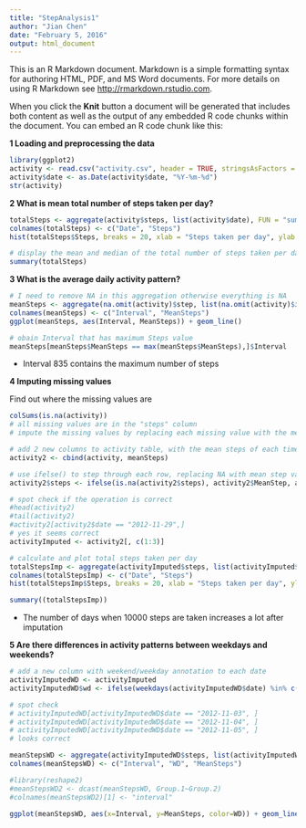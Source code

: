 ```yaml
---
title: "StepAnalysis1"
author: "Jian Chen"
date: "February 5, 2016"
output: html_document
---
```


This is an R Markdown document. Markdown is a simple formatting syntax for authoring HTML, PDF, and MS Word documents. For more details on using R Markdown see <http://rmarkdown.rstudio.com>.

When you click the **Knit** button a document will be generated that includes both content as well as the output of any embedded R code chunks within the document. You can embed an R code chunk like this:

**1 Loading and preprocessing the data**

```r
library(ggplot2)
activity <- read.csv("activity.csv", header = TRUE, stringsAsFactors = FALSE)
activity$date <- as.Date(activity$date, "%Y-%m-%d")
str(activity)
```

**2 What is mean total number of steps taken per day?**

```r
totalSteps <- aggregate(activity$steps, list(activity$date), FUN = "sum")
colnames(totalSteps) <- c("Date", "Steps")
hist(totalSteps$Steps, breaks = 20, xlab = "Steps taken per day", ylab = "Counts", ylim = c(0,20), main = "Histogram of steps taken per day")

# display the mean and median of the total number of steps taken per day
summary(totalSteps)

```


**3 What is the average daily activity pattern?**

```r
# I need to remove NA in this aggregation otherwise everything is NA
meanSteps <- aggregate(na.omit(activity)$step, list(na.omit(activity)$interval), FUN = "mean")
colnames(meanSteps) <- c("Interval", "MeanSteps")
ggplot(meanSteps, aes(Interval, MeanSteps)) + geom_line()

# obain Interval that has maximum Steps value
meanSteps[meanSteps$MeanSteps == max(meanSteps$MeanSteps),]$Interval

```
- Interval 835 contains the maximum number of steps


**4 Imputing missing values**

Find out where the missing values are
```r
colSums(is.na(activity))
# all missing values are in the "steps" column
# impute the missing values by replacing each missing value with the mean step value of its particular time interval

# add 2 new columns to activity table, with the mean steps of each time interval
activity2 <- cbind(activity, meanSteps)

# use ifelse() to step through each row, replacing NA with mean step value of that particular time interval
activity2$steps <- ifelse(is.na(activity2$steps), activity2$MeanStep, activity2$steps)

# spot check if the operation is correct
#head(activity2)
#tail(activity2)
#activity2[activity2$date == "2012-11-29",]
# yes it seems correct
activityImputed <- activity2[, c(1:3)]

# calculate and plot total steps taken per day
totalStepsImp <- aggregate(activityImputed$steps, list(activityImputed$date), FUN = "sum")
colnames(totalStepsImp) <- c("Date", "Steps")
hist(totalStepsImp$Steps, breaks = 20, xlab = "Steps taken per day", ylab = "Counts", ylim = c(0,20), main = "Histogram of steps taken per day after imputation")

summary((totalStepsImp))
```
- The number of days when 10000 steps are taken increases a lot after imputation


**5 Are there differences in activity patterns between weekdays and weekends?**

```r
# add a new column with weekend/weekday annotation to each date
activityImputedWD <- activityImputed
activityImputedWD$wd <- ifelse(weekdays(activityImputedWD$date) %in% c("Saturday", "Sunday"), "Weekend", "Weekday")

# spot check
# activityImputedWD[activityImputedWD$date == "2012-11-03", ]
# activityImputedWD[activityImputedWD$date == "2012-11-04", ]
# activityImputedWD[activityImputedWD$date == "2012-11-05", ]
# looks correct

meanStepsWD <- aggregate(activityImputedWD$steps, list(activityImputedWD$interval, activityImputedWD$wd), FUN = "mean")
colnames(meanStepsWD) <- c("Interval", "WD", "MeanSteps")

#library(reshape2)
#meanStepsWD2 <- dcast(meanStepsWD, Group.1~Group.2)
#colnames(meanStepsWD2)[1] <- "interval"

ggplot(meanStepsWD, aes(x=Interval, y=MeanSteps, color=WD)) + geom_line()

```

